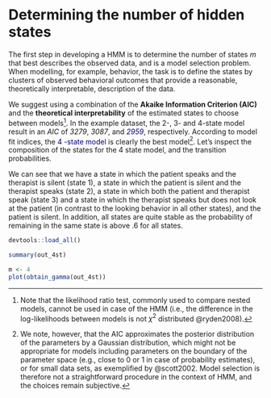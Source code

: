 # Determining the number of hidden states {#sec-hidden}

The first step in developing a HMM is to determine the number of states $m$ that best describes the observed data, and is a model selection problem. When modelling, for example, behavior, the task is to define the states by clusters of observed behavioral outcomes that provide a reasonable, theoretically interpretable, description of the data.

We suggest using a combination of the **Akaike Information Criterion (AIC)** and the **theoretical interpretability** of the estimated states to choose between models[^hiddenstate-1]. In the example dataset, the 2-, 3- and 4-state model result in an *AIC* of *3279*, *3087*, and [*2959*]{style="color:#000080;"}, respectively. According to model fit indices, the [4 -state model]{style="color:#000080;"} is clearly the best model[^hiddenstate-2]. Let's inspect the composition of the states for the 4 state model, and the transition probabilities.

[^hiddenstate-1]: Note that the likelihood ratio test, commonly used to compare nested models, cannot be used in case of the HMM (i.e., the difference in the log-likelihoods between models is not $\chi^2$ distributed @ryden2008).

[^hiddenstate-2]: We note, however, that the AIC approximates the posterior distribution of the parameters by a Gaussian distribution, which might not be appropriate for models including parameters on the boundary of the parameter space (e.g., close to 0 or 1 in case of probability estimates), or for small data sets, as exemplified by @scott2002. Model selection is therefore not a straightforward procedure in the context of HMM, and the choices remain subjective.

We can see that we have a state in which the patient speaks and the therapist is silent (state 1), a state in which the patient is silent and the therapist speaks (state 2), a state in which both the patient and therapist speak (state 3) and a state in which the therapist speaks but does not look at the patient (in contrast to the looking behavior in all other states), and the patient is silent. In addition, all states are quite stable as the probability of remaining in the same state is above .6 for all states.

```r
devtools::load_all()
```

```r
summary(out_4st)

m <- 4
plot(obtain_gamma(out_4st))
```
